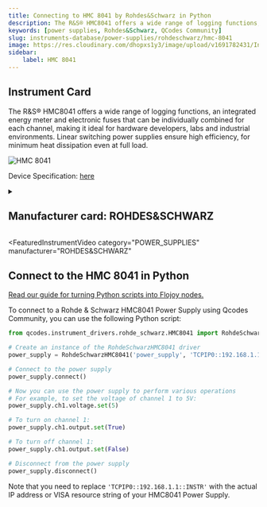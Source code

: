 ```yaml
---
title: Connecting to HMC 8041 by Rohdes&Schwarz in Python
description: The R&S® HMC8041 offers a wide range of logging functions, an integrated energy meter and electronic fuses that can be individually combined for each channel, making it ideal for hardware developers, labs and industrial environments. Linear switching power supplies ensure high efficiency, for minimum heat dissipation even at full load.
keywords: [power supplies, Rohdes&Schwarz, QCodes Community] 
slug: instruments-database/power-supplies/rohdeschwarz/hmc-8041 
image: https://res.cloudinary.com/dhopxs1y3/image/upload/v1691782431/Instruments/Power%20Supplies/HMC-8041/HMC-8041.jpg
sidebar:
    label: HMC 8041 
---
```



## Instrument Card

The R&S® HMC8041 offers a wide range of logging functions, an integrated energy meter and electronic fuses that can be individually combined for each channel, making it ideal for hardware developers, labs and industrial environments. Linear switching power supplies ensure high efficiency, for minimum heat dissipation even at full load.

![HMC 8041](https://res.cloudinary.com/dhopxs1y3/image/upload/v1691782431/Instruments/Power%20Supplies/HMC-8041/HMC-8041.jpg)

Device Specification: [here](https://www.batronix.com/pdf/Rohde-Schwarz/HMC804X/HMC804X_Datasheet_DE.pdf)

<details style={{ marginTop: "15px"}}>
<summary><h2 style={{display:'inline'}}>Manufacturer card: ROHDES&SCHWARZ</h2></summary>

![ROHDES&SCHWARZ](https://res.cloudinary.com/dhopxs1y3/image/upload/v1692806194/Instruments/Vendor%20Logos/RohdeSchwarz.png)

Rohde & Schwarz GmbH & Co KG is an international electronics group specializing in the fields of electronic test equipment, broadcast & media, cybersecurity, radiomonitoring and radiolocation, and radiocommunication.

- Headquarters: Munich, Germany
- Yearly Revenue (millions, USD): 2500
- Vendor Website: [here](https://www.rohde-schwarz.com/ca/home_48230.html)

</details>


<FeaturedInstrumentVideo
  category="POWER_SUPPLIES"
  manufacturer="ROHDES&SCHWARZ"
></FeaturedInstrumentVideo>

## Connect to the HMC 8041 in Python

[Read our guide for turning Python scripts into Flojoy nodes.](https://docs.flojoy.ai/contribution/blocks/custom-flojoy-block/)


<Tabs>

<TabItem value="Flojoy" label="Flojoy" className="flojoy-instrument-tabs">

<NodeCardCollection category='POWER_SUPPLIES' manufacturer='ROHDES&SCHWARZ'></NodeCardCollection>

</TabItem>
<TabItem value="QCodes Community" label="QCodes Community">

To connect to a Rohde & Schwarz HMC8041 Power Supply using Qcodes Community, you can use the following Python script:

```python
from qcodes.instrument_drivers.rohde_schwarz.HMC8041 import RohdeSchwarzHMC8041

# Create an instance of the RohdeSchwarzHMC8041 driver
power_supply = RohdeSchwarzHMC8041('power_supply', 'TCPIP0::192.168.1.1::INSTR')

# Connect to the power supply
power_supply.connect()

# Now you can use the power supply to perform various operations
# For example, to set the voltage of channel 1 to 5V:
power_supply.ch1.voltage.set(5)

# To turn on channel 1:
power_supply.ch1.output.set(True)

# To turn off channel 1:
power_supply.ch1.output.set(False)

# Disconnect from the power supply
power_supply.disconnect()
```

Note that you need to replace `'TCPIP0::192.168.1.1::INSTR'` with the actual IP address or VISA resource string of your HMC8041 Power Supply.

</TabItem>
</Tabs>